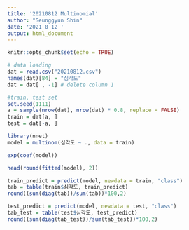 ---
title: '20210812 Multinomial'
author: "Seunggyun Shin"
date: '2021 8 12 '
output: html_document
---

```{r setup, include=FALSE}
knitr::opts_chunk$set(echo = TRUE)
```

```{r}
# data loading
dat = read.csv("20210812.csv")
names(dat)[84] = "심각도"
dat = dat[ , -1] # delete column 1 
```

```{r}
#train, test set
set.seed(1111)
a = sample(nrow(dat), nrow(dat) * 0.8, replace = FALSE)
train = dat[a, ]
test = dat[-a, ]
```

```{r}
library(nnet)
model = multinom(심각도 ~ ., data = train)
```
```{r}
exp(coef(model))
```
```{r}
head(round(fitted(model), 2))
```

```{r}
train_predict = predict(model, newdata = train, "class")
tab = table(train$심각도, train_predict)
round((sum(diag(tab))/sum(tab))*100,2)
```

```{r}
test_predict = predict(model, newdata = test, "class")
tab_test = table(test$심각도, test_predict)
round((sum(diag(tab_test))/sum(tab_test))*100,2)
```





